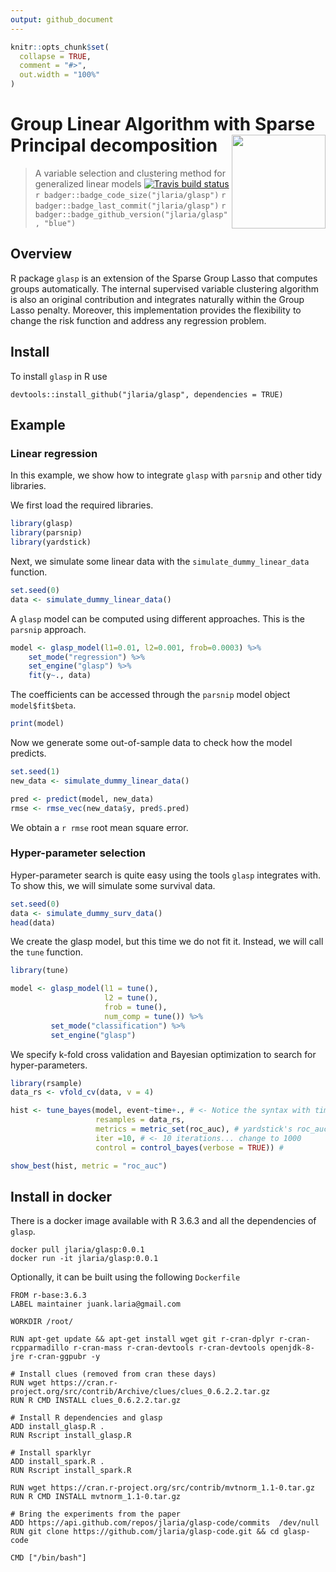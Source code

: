 ```yaml
--- 
output: github_document
---
```


<!-- README.md is generated from README.Rmd. Please edit that file -->

```r
knitr::opts_chunk$set(
  collapse = TRUE,
  comment = "#>",
  out.width = "100%"
)
```


# Group Linear Algorithm with Sparse Principal decomposition <img src="man/figures/glasp.png" align="right" width="150" />
> A variable selection and clustering method for generalized linear models
[![Travis build status](https://travis-ci.com/jlaria/glasp.svg?branch=master)](https://travis-ci.com/jlaria/glasp)
`r badger::badge_code_size("jlaria/glasp")`
`r badger::badge_last_commit("jlaria/glasp")`
`r badger::badge_github_version("jlaria/glasp", "blue")`

## Overview

R package `glasp` is an extension of the Sparse Group Lasso that computes groups automatically. The internal supervised variable clustering algorithm is also an original contribution and integrates naturally within the Group Lasso penalty. 
Moreover, this implementation provides the flexibility to change the risk function and address any regression problem.

## Install

To install `glasp` in R use

```
devtools::install_github("jlaria/glasp", dependencies = TRUE)
```

## Example

### Linear regression

In this example, we show how to integrate `glasp` with `parsnip` and other tidy libraries.

We first load the required libraries.

```r
library(glasp)
library(parsnip)
library(yardstick)
```

Next, we simulate some linear data with the `simulate_dummy_linear_data` function.

```r
set.seed(0)
data <- simulate_dummy_linear_data()
```

A `glasp` model can be computed using different approaches. This is the `parsnip` approach.

```r
model <- glasp_model(l1=0.01, l2=0.001, frob=0.0003) %>%
    set_mode("regression") %>%
    set_engine("glasp") %>%
    fit(y~., data)
```

The coefficients can be accessed through the `parsnip` model object `model$fit$beta`.

```r
print(model)
```

Now we generate some out-of-sample data to check how the model predicts.

```r
set.seed(1)
new_data <- simulate_dummy_linear_data()

pred <- predict(model, new_data)
rmse <- rmse_vec(new_data$y, pred$.pred)
```

We obtain a `r rmse` root mean square error.

### Hyper-parameter selection

Hyper-parameter search is quite easy using the tools `glasp` integrates with. To show this, we will simulate some survival data.

```r
set.seed(0)
data <- simulate_dummy_surv_data()
head(data)
```

We create the glasp model, but this time we do not fit it. Instead, we will call the `tune` function.

```r
library(tune)

model <- glasp_model(l1 = tune(), 
                     l2 = tune(),
                     frob = tune(), 
                     num_comp = tune()) %>%
         set_mode("classification") %>% 
         set_engine("glasp")
```

We specify k-fold cross validation and Bayesian optimization to search for hyper-parameters.

```r
library(rsample)
data_rs <- vfold_cv(data, v = 4)

hist <- tune_bayes(model, event~time+., # <- Notice the syntax with time in the right hand side 
                   resamples = data_rs,
                   metrics = metric_set(roc_auc), # yardstick's roc_auc
                   iter =10, # <- 10 iterations... change to 1000
                   control = control_bayes(verbose = TRUE)) # 

show_best(hist, metric = "roc_auc")
```


## Install in docker

There is a docker image available with R 3.6.3 and all the dependencies of `glasp`.

``` 
docker pull jlaria/glasp:0.0.1
docker run -it jlaria/glasp:0.0.1
```

Optionally, it can be built using the following `Dockerfile`

```
FROM r-base:3.6.3
LABEL maintainer juank.laria@gmail.com

WORKDIR /root/

RUN apt-get update && apt-get install wget git r-cran-dplyr r-cran-rcpparmadillo r-cran-mass r-cran-devtools r-cran-devtools openjdk-8-jre r-cran-ggpubr -y  

# Install clues (removed from cran these days)
RUN wget https://cran.r-project.org/src/contrib/Archive/clues/clues_0.6.2.2.tar.gz
RUN R CMD INSTALL clues_0.6.2.2.tar.gz

# Install R dependencies and glasp
ADD install_glasp.R .
RUN Rscript install_glasp.R 

# Install sparklyr
ADD install_spark.R .
RUN Rscript install_spark.R 

RUN wget https://cran.r-project.org/src/contrib/mvtnorm_1.1-0.tar.gz
RUN R CMD INSTALL mvtnorm_1.1-0.tar.gz

# Bring the experiments from the paper
ADD https://api.github.com/repos/jlaria/glasp-code/commits  /dev/null
RUN git clone https://github.com/jlaria/glasp-code.git && cd glasp-code

CMD ["/bin/bash"]
```
